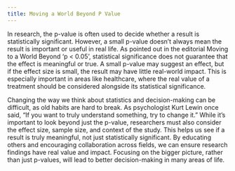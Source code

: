 ```yaml
---
title: Moving a World Beyond P Value
---
```


In research, the p-value is often used to decide whether a result is statistically significant. However, a small p-value doesn’t always mean the result is important or useful in real life. As pointed out in the editorial Moving to a World Beyond ‘p < 0.05’, statistical significance does not guarantee that the effect is meaningful or true. A small p-value may suggest an effect, but if the effect size is small, the result may have little real-world impact. This is especially important in areas like healthcare, where the real value of a treatment should be considered alongside its statistical significance.

Changing the way we think about statistics and decision-making can be difficult, as old habits are hard to break. As psychologist Kurt Lewin once said, “If you want to truly understand something, try to change it.” While it’s important to look beyond just the p-value, researchers must also consider the effect size, sample size, and context of the study. This helps us see if a result is truly meaningful, not just statistically significant. By educating others and encouraging collaboration across fields, we can ensure research findings have real value and impact. Focusing on the bigger picture, rather than just p-values, will lead to better decision-making in many areas of life.




```{=html}
```

